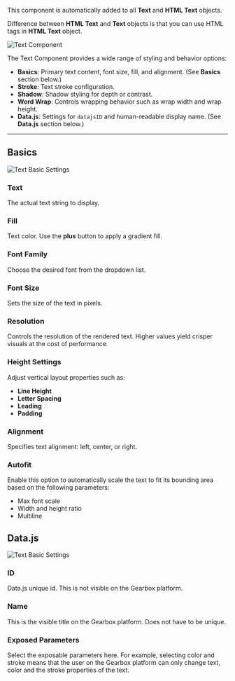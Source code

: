 
<SpecialHeader  
 title="Text Component"  
 usesComponent="nineslice"  
 usesComponentLink="/studio-docs/2d/objects/text"
 buttonText="Switch to Object"
/>


This component is automatically added to all **Text** and **HTML Text** objects.

Difference between **HTML Text** and **Text** objects is that you can use HTML tags in **HTML Text** object.

<Image src="/studio-docs/components/text-component.png" alt="Text Component" width={600} height={600} className="pt-6" />

The Text Component provides a wide range of styling and behavior options:

* **Basics**: Primary text content, font size, fill, and alignment. (See **Basics** section below.)
* **Stroke**: Text stroke configuration.
* **Shadow**: Shadow styling for depth or contrast.
* **Word Wrap**: Controls wrapping behavior such as wrap width and wrap height.
* **Data.js**: Settings for `datajsID` and human-readable display name. (See **Data.js** section below.)

---

## Basics

<Image src="/studio-docs/components/text-basic.png" alt="Text Basic Settings" width={600} height={600} className="pt-6" />

### Text

The actual text string to display.

### Fill

Text color. Use the **plus** button to apply a gradient fill.

### Font Family

Choose the desired font from the dropdown list.

### Font Size

Sets the size of the text in pixels.

### Resolution

Controls the resolution of the rendered text. Higher values yield crisper visuals at the cost of performance.

### Height Settings

Adjust vertical layout properties such as:

* **Line Height**
* **Letter Spacing**
* **Leading**
* **Padding**

### Alignment

Specifies text alignment: left, center, or right.

### Autofit

Enable this option to automatically scale the text to fit its bounding area based on the following parameters:

* Max font scale
* Width and height ratio
* Multiline

## Data.js

<Image src="/studio-docs/components/text-datajs.png" alt="Text Basic Settings" width={600} height={600} className="pt-6" />


### ID

Data.js unique id. This is not visible on the Gearbox platform.

### Name

This is the visible title on the Gearbox platform. Does not have to be unique.

### Exposed Parameters

Select the exposable parameters here. For example, selecting color and stroke means that the user on the Gearbox platform can only change text, color and the stroke properties of the text.    